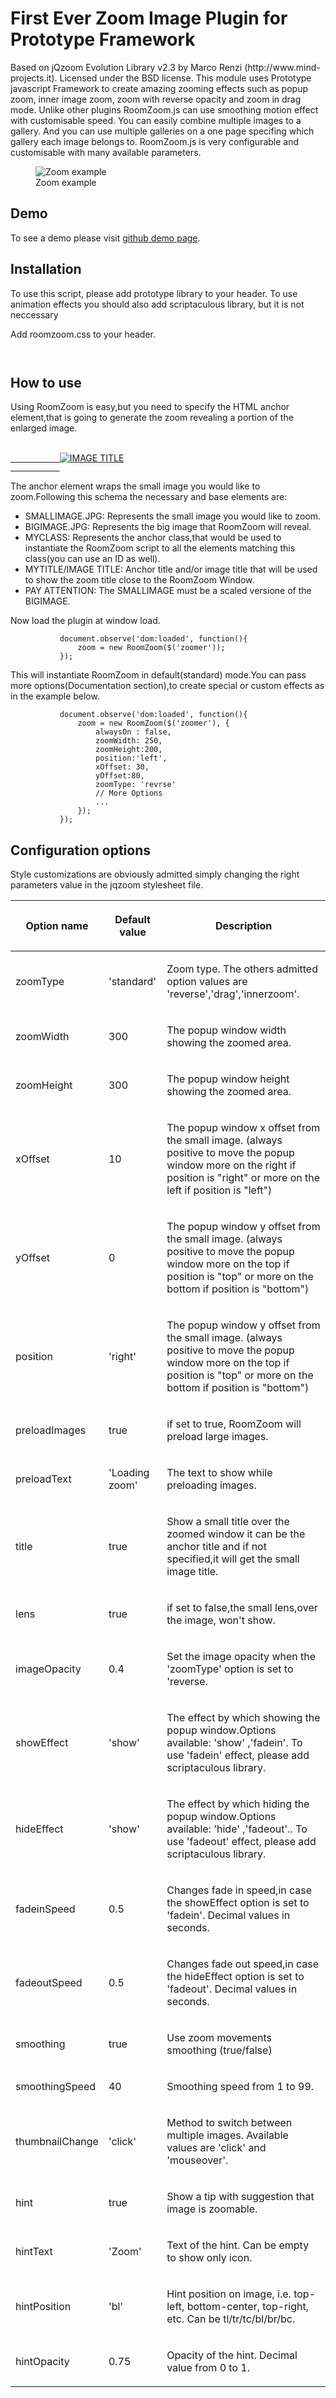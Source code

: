 = First Ever Zoom Image Plugin for Prototype Framework =

Based on jQzoom Evolution Library v2.3 by Marco Renzi (http://www.mind-projects.it). Licensed under the BSD license. This module uses Prototype javascript Framework to create amazing zooming effects such as popup zoom, inner image zoom, zoom with reverse opacity and zoom in drag mode. Unlike other plugins RoomZoom.js can use smoothing motion effect with customisable speed. You can easily combine multiple images to a gallery. And you can use multiple galleries on a one page specifing which gallery each image belongs to. RoomZoom.js is very configurable and customisable with many available parameters.

[[File:http://i.imgur.com/vodvJ.png|Zoom example]]


== Demo ==

To see a demo please visit [[http://roomine.github.com/RoomZoom.js/|github demo page]].

== Installation ==

To use this script, please add prototype library to your header. To use animation effects you should also add scriptaculous library, but it is not neccessary

            <script type='text/javascript' src='js/prototype.js'></script>
            <script type='text/javascript' src='js/roomzoom.js'></script>
            <script type="text/javascript" src="http://script.aculo.us/scriptaculous.js"></script>

Add roomzoom.css to your header.

            <link rel="stylesheet" type="text/css" href="roomzoom.css">

== How to use ==

Using RoomZoom is easy,but you need to specify the HTML anchor element,that is going to generate the zoom revealing a portion of the enlarged image.

            <a href="images/BIGIMAGE.JPG" class="MYCLASS" title="MYTITLE">
            <img src="images/SMALLIMAGE.JPG" title="IMAGE TITLE">
            </a>

The anchor element wraps the small image you would like to zoom.Following this schema the necessary and base elements are:

* SMALLIMAGE.JPG: Represents the small image you would like to zoom.
* BIGIMAGE.JPG: Represents the big image that RoomZoom will reveal.
* MYCLASS: Represents the anchor class,that would be used to instantiate the RoomZoom script to all the elements matching this class(you can use an ID as well).
* MYTITLE/IMAGE TITLE: Anchor title and/or image title that will be used to show the zoom title close to the RoomZoom Window.
* PAY ATTENTION: The SMALLIMAGE must be a scaled versione of the BIGIMAGE.

Now load the plugin at window load.

            document.observe('dom:loaded', function(){
                zoom = new RoomZoom($('zoomer'));
            });

This will instantiate RoomZoom in default(standard) mode.You can pass more options(Documentation section),to create special or custom effects as in the example below.

            document.observe('dom:loaded', function(){
                zoom = new RoomZoom($('zoomer'), {
                    alwaysOn : false,
                    zoomWidth: 250,
                    zoomHeight:200,
                    position:'left',
                    xOffset: 30,
                    yOffset:80,
                    zoomType: 'revrse'
                    // More Options
                    ...
                });
            });

== Configuration options ==

Style customizations are obviously admitted simply changing the right parameters value in the jqzoom stylesheet file.

{| border="1"
|-
!Option name
!Default value
!Description
|-
|zoomType
|'standard'
|Zoom type. The others admitted option values are 'reverse','drag','innerzoom'.
|-
|zoomWidth
|300
|The popup window width showing the zoomed area.
|-
|zoomHeight
|300
|The popup window height showing the zoomed area.
|-
|xOffset
|10
|The popup window x offset from the small image. (always positive to move the popup window more on the right if position is "right" or more on the left if position is "left")
|-
|yOffset
|0
|The popup window y offset from the small image. (always positive to move the popup window more on the top if position is "top" or more on the bottom if position is "bottom")
|-
|position
|'right'
|The popup window y offset from the small image. (always positive to move the popup window more on the top if position is "top" or more on the bottom if position is "bottom")
|-
|preloadImages
|true
|if set to true, RoomZoom will preload large images.
|-
|preloadText
|'Loading zoom'
|The text to show while preloading images.
|-
|title
|true
|Show a small title over the zoomed window it can be the anchor title and if not specified,it will get the small image title.
|-
|lens
|true
|if set to false,the small lens,over the image, won't show.
|-
|imageOpacity
|0.4
|Set the image opacity when the 'zoomType' option is set to 'reverse.
|-
|showEffect
|'show'
|The effect by which showing the popup window.Options available: 'show' ,'fadein'. To use 'fadein' effect, please add scriptaculous library.
|-
|hideEffect
|'show'
|The effect by which hiding the popup window.Options available: 'hide' ,'fadeout'.. To use 'fadeout' effect, please add scriptaculous library.
|-
|fadeinSpeed
|0.5
|Changes fade in speed,in case the showEffect option is set to 'fadein'. Decimal values in seconds.
|-
|fadeoutSpeed
|0.5
|Changes fade out speed,in case the hideEffect option is set to 'fadeout'. Decimal values in seconds.
|-
|smoothing
|true
|Use zoom movements smoothing (true/false)
|-
|smoothingSpeed
|40
|Smoothing speed from 1 to 99.
|-
|thumbnailChange
|'click'
|Method to switch between multiple images. Available values are 'click' and 'mouseover'.
|-
|hint
|true
|Show a tip with suggestion that image is zoomable.
|-
|hintText
|'Zoom'
|Text of the hint. Can be empty to show only icon.
|-
|hintPosition
|'bl'
|Hint position on image, i.e. top-left, bottom-center, top-right, etc. Can be tl/tr/tc/bl/br/bc.
|-
|hintOpacity
|0.75
|Opacity of the hint. Decimal value from 0 to 1.
|}